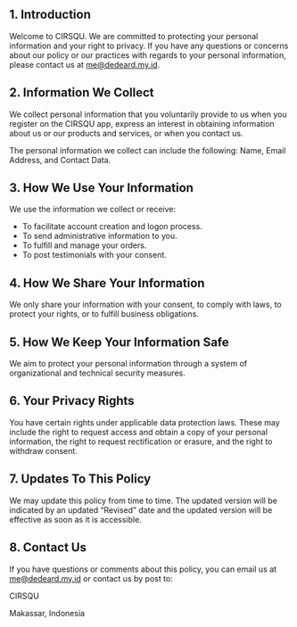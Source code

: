 ## 1. Introduction

Welcome to CIRSQU. We are committed to protecting your personal information and your right to privacy. If you have any questions or concerns about our policy or our practices with regards to your personal information, please contact us at me@dedeard.my.id.

## 2. Information We Collect

We collect personal information that you voluntarily provide to us when you register on the CIRSQU app, express an interest in obtaining information about us or our products and services, or when you contact us.

The personal information we collect can include the following: Name, Email Address, and Contact Data.

## 3. How We Use Your Information

We use the information we collect or receive:

- To facilitate account creation and logon process.
- To send administrative information to you.
- To fulfill and manage your orders.
- To post testimonials with your consent.

## 4. How We Share Your Information

We only share your information with your consent, to comply with laws, to protect your rights, or to fulfill business obligations.

## 5. How We Keep Your Information Safe

We aim to protect your personal information through a system of organizational and technical security measures.

## 6. Your Privacy Rights

You have certain rights under applicable data protection laws. These may include the right to request access and obtain a copy of your personal information, the right to request rectification or erasure, and the right to withdraw consent.

## 7. Updates To This Policy

We may update this policy from time to time. The updated version will be indicated by an updated “Revised” date and the updated version will be effective as soon as it is accessible.

## 8. Contact Us

If you have questions or comments about this policy, you can email us at me@dedeard.my.id or contact us by post to:

CIRSQU

Makassar, Indonesia
